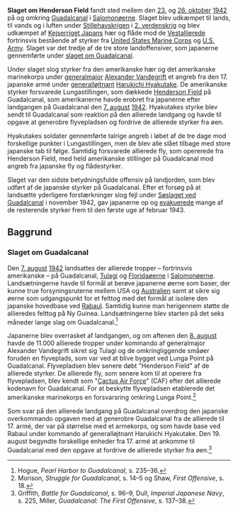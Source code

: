 '''Slaget om Henderson Field''' fandt sted mellem den [[23. oktober|23.]] og [[26. oktober]] [[1942]] på og omkring [[Guadalcanal]] i [[Salomonøerne]]. Slaget blev udkæmpet til lands, til vands og i luften under [[Stillehavskrigen]] i [[2. verdenskrig]] og blev udkæmpet af [[Kejserriget Japan]]s hær og flåde mod de [[Vestallierede]] fortrinsvis bestående af styrker fra [[United States Marine Corps]] og [[United States Army|U.S. Army]]. Slaget var det tredje af de tre store landoffensiver, som japanerne gennemførte under [[slaget om Guadalcanal]].

Under slaget slog styrker fra den amerikanske hær og det amerikanske marinekorps under [[generalmajor]] [[Alexander Vandegrift]] et angreb fra den 17. japanske armé under [[generalløjtnant]] [[Harukichi Hyakutake]]. De amerikanske styrker forsvarede Lungastillingen, som dækkede [[Honiara International Airport|Henderson Field]] på Guadalcanal, som amerikanerne havde erobret fra japanerne efter landgangen på Guadalcanal den [[7. august]] [[1942]]. Hyakutakes styrke blev sendt til Guadalcanal som reaktion på den allierede landgang og havde til opgave at generobre flyvepladsen og fordrive de allierede styrker fra øen.

Hyakutakes soldater gennemførte talrige angreb i løbet af de tre dage mod forskellige punkter i Lungastillingen, men de blev alle slået tilbage med store japanske tab til følge. Samtidig forsvarede allierede fly, som opererede fra Henderson Field, med held amerikanske stillinger på  Guadalcanal mod angreb fra japanske fly og flådestyrker.

Slaget var den sidste betydningsfulde offensiv på landjorden, som blev udført af de japanske styrker på Guadalcanal. Efter et forsøg på at landsætte yderligere forstærkninger slog fejl under [[Søslaget ved Guadalcanal]] i november 1942, gav japanerne op og [[Operation Ke|evakuerede]] mange af de resterende styrker frem til den første uge af februar 1943.

== Baggrund ==
=== Slaget om Guadalcanal ===
{{Hovedartikel|Slaget om Guadalcanal}}

Den [[7. august]] [[1942]] landsattes der allierede tropper – fortrinsvis amerikanske – på Guadalcanal, [[Tulagi]] og [[Floridaøerne]] i [[Salomonøerne]]. Landsætningerne havde til formål at berøve japanerne øerne som baser, der kunne true forsyningsruterne mellem USA og [[Australien]] samt at sikre sig øerne som udgangspunkt for et felttog med det formål at isolere den japanske hovedbase ved [[Rabaul]]. Samtidig kunne man herigennem støtte de allieredes felttog på Ny Guinea. Landsætningerne blev starten på det seks måneder lange slag om Guadalcanal.<ref>Hogue, ''Pearl Harbor to Guadalcanal'', s. 235–36.</ref>

Japanerne blev overrasket af landgangen, og om aftenen den [[8. august]] havde de 11.000 allierede tropper under kommando af generalmajor Alexander Vandegrift sikret sig Tulagi og de omkringliggende småøer foruden en flyveplads, som var ved at blive bygget ved Lunga Point på Guadalcanal. Flyvepladsen blev senere døbt "Henderson Field" af de allierede styrker. De allierede fly, som senere kom til at operere fra flyvepladsen, blev kendt som "[[Cactus Air Force]]" (CAF) efter det allierede kodenavn for Guadalcanal. For at beskytte flyvepladsen etablerede det amerikanske marinekorps en forsvarsring omkring Lunga Point.<ref>Morison, ''Struggle for Guadalcanal'', s. 14–5 og Shaw, ''First Offensive'', s. 18.</ref>

Som svar på den allierede landgang på Guadalcanal overdrog den japanske overkommando opgaven med at generobre Guadalcanal fra de allierede til 17. armé, der var på størrelse med et armekorps, og som havde base ved Rabaul under kommando af generalløjtnant Harukichi Hyakutake. Den 19. august begyndte forskellige enheder fra 17. armé at ankomme til Guadalcanal med den opgave at fordrive de allierede styrker fra øen.<ref>Griffith, ''Battle for Guadalcanal'', s. 96–9, Dull, ''Imperial Japanese Navy'', s. 225, Miller, ''Guadalcanal: The First Offensive'', s. 137–38.</ref>
